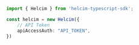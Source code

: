 ```typescript index.ts
import { Helcim } from 'helcim-typescript-sdk';

const helcim = new Helcim({
    // API Token
    apiAccessAuth: "API_TOKEN",
})
```